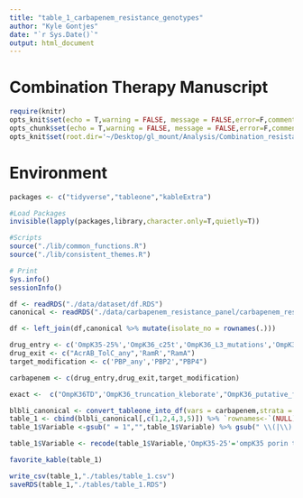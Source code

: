 ```yaml
---
title: "table_1_carbapenem_resistance_genotypes"
author: "Kyle Gontjes"
date: "`r Sys.Date()`"
output: html_document
---
```


# Combination Therapy Manuscript

```r
require(knitr)
opts_knit$set(echo = T,warning = FALSE, message = FALSE,error=F,comment=NA)
opts_chunk$set(echo = T,warning = FALSE, message = FALSE,error=F,comment=NA)
opts_knit$set(root.dir='~/Desktop/gl_mount/Analysis/Combination_resistance/pre-intro-blbli-resistance-ms/')
```

# Environment
```r
packages <- c("tidyverse","tableone","kableExtra")

#Load Packages
invisible(lapply(packages,library,character.only=T,quietly=T))

#Scripts
source("./lib/common_functions.R")
source("./lib/consistent_themes.R")

# Print
Sys.info()
sessionInfo() 
```

```r
df <- readRDS("./data/dataset/df.RDS")
canonical <- readRDS("./data/carbapenem_resistance_panel/carbapenem_resistance_panel_matrix.RDS")

df <- left_join(df,canonical %>% mutate(isolate_no = rownames(.))) 
```

```r
drug_entry <- c('OmpK35-25%','OmpK36_c25t','OmpK36_L3_mutations','OmpK36GD','OmpK36TD','OmpK36_truncation_kleborate','OmpK36_non_syn','OmpK36_putative_function_altering','OmpK36_intergenic','OmpK36_promoter_IS')
drug_exit <- c("AcrAB_TolC_any",'RamR',"RamA")
target_modification <- c('PBP_any','PBP2',"PBP4")

carbapenem <- c(drug_entry,drug_exit,target_modification)

exact <-  c("OmpK36TD",'OmpK36_truncation_kleborate',"OmpK36_putative_function_altering","OmpK36_intergenic","OmpK36_promoter_IS","AcrAB_TolC_any","RamR","RamA","PBP_any","PBP2","PBP4")
```

```r
blbli_canonical <- convert_tableone_into_df(vars = carbapenem,strata = "blbli_dich",factorVars = carbapenem,dataset=df,outcome_names = c("BL/BLI Susceptible","BL/BLI Resistant"),exact=exact) %>% as.data.frame() 
table_1 <- cbind(blbli_canonical[,c(1,2,4,3,5)]) %>% `rownames<-`(NULL) 
table_1$Variable <-gsub(" = 1","",table_1$Variable) %>% gsub(" \\(|\\)|\\%","",.) 

table_1$Variable <- recode(table_1$Variable,'OmpK35-25'='ompK35 porin truncation at 25%','OmpK36_c25t'='C25T transition in ompK36','OmpK36_L3_mutations'='Loop 3 insertion','OmpK36GD'='GD insertion','OmpK36TD'='TD insertion','OmpK36_truncation_kleborate'='ompK36 truncation', 'OmpK36_non_syn'='ompK36 non-synonymous mutation','OmpK36_putative_function_altering'='ompK36 putative function-altering mutations','OmpK36_intergenic'='ompK36 intergenic region','OmpK36_promoter_IS'='Insertion seqeunce at ompK36 promoter',"AcrAB_TolC_any" = 'acrAB-tolC efflux pump mutant','RamR'='ramR efflux pump regulator PFAV',"RamA"='ramA efflux pump activator PFAV','PBP_any'='Non-synonymous mutations in penicillin-binding-proteins','PBP2'='Penicillin-binding protein-2',"PBP4"='Penicillin-binding protein-4')

favorite_kable(table_1)  
``` 

```r
write_csv(table_1,"./tables/table_1.csv")
saveRDS(table_1,"./tables/table_1.RDS")
```